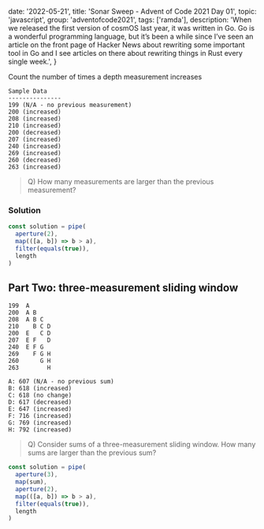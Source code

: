 
  date: '2022-05-21',
  title: 'Sonar Sweep - Advent of Code 2021 Day 01',
  topic: 'javascript',
  group: 'adventofcode2021',
  tags: ['ramda'],
  description:
    'When we released the first version of cosmOS last year, it was written in Go. Go is a wonderful programming language, but it’s been a while since I’ve seen an article on the front page of Hacker News about rewriting some important tool in Go and I see articles on there about rewriting things in Rust every single week.',
}


Count the number of times a depth measurement increases

```
Sample Data
---------------
199 (N/A - no previous measurement)
200 (increased)
208 (increased)
210 (increased)
200 (decreased)
207 (increased)
240 (increased)
269 (increased)
260 (decreased)
263 (increased)
```

> Q) How many measurements are larger than the previous measurement?

### Solution

```js
const solution = pipe(
  aperture(2),
  map(([a, b]) => b > a),
  filter(equals(true)),
  length
)
```

## Part Two: three-measurement sliding window

```
199  A
200  A B
208  A B C
210    B C D
200  E   C D
207  E F   D
240  E F G
269    F G H
260      G H
263        H
```

```
A: 607 (N/A - no previous sum)
B: 618 (increased)
C: 618 (no change)
D: 617 (decreased)
E: 647 (increased)
F: 716 (increased)
G: 769 (increased)
H: 792 (increased)
```

> Q) Consider sums of a three-measurement sliding window. How many sums are larger than the previous sum?

```js
const solution = pipe(
  aperture(3),
  map(sum),
  aperture(2),
  map(([a, b]) => b > a),
  filter(equals(true)),
  length
)
```
